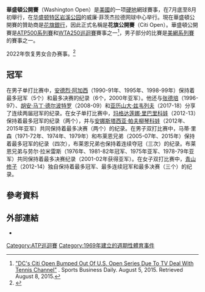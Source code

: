 {{Infobox tennis tournament
| Name                = Citi Open
| Logo                = <!-- 檔案不存在 [[File:Citi_Open_logo.jpg|100px]] ，可從英文維基百科取得 -->
| Founded             = 1969
| Tour                = [[ATP世界巡迴賽|ATP世界巡迴賽]]<br>[[WTA巡迴賽|WTA巡迴賽]]
| Location            = 美國華盛頓特區
| Venue               = [[William_H.G._FitzGerald_Tennis_Center|William H.G. FitzGerald Tennis Center]]
| Category            = [[ATP世界巡回赛500系列赛事|ATP世界巡回赛500系列赛事]]<br>[[WTA250巡迴賽|WTA250巡迴賽]]
| Surface             = 硬地（戶外）
| Draw                = 48S/32Q/16D (men/women)
| Prize money         = 1,049,760美元 (男子)<br>US$220,000 (女子)
| Website             = [http://www.citiopentennis.com/ Official website]
| Completed event     = [[2015_Citi_Open|2015]] 
| Men's singles       = {{flagicon|JPN|size=18px}} [[錦織圭|錦織圭]] 
| Men's doubles       = {{flagicon|USA|size=18px}} [[鮑勃·布萊恩|鮑勃·布萊恩]]<br>{{flagicon|USA|size=18px}} [[麥克·布萊恩|麥克·布萊恩]] 
| Women's singles     = {{nowrap|{{flagicon|USA|size=18px}} [[斯洛恩·史蒂芬斯|斯洛恩·史蒂芬斯]]}}
| Women's doubles     = {{flagicon|SWI|size=18px}} [[貝琳達·本西琪|貝琳達·本西琪]]<br>{{flagicon|FRA|size=18px}} [[克里斯蒂娜·美拉德諾維奇|克里斯蒂娜·美拉德諾維奇]]}}
'''華盛頓公開賽'''（Washington Open）是[[美國|美國]]的一项[[硬地球場|硬地]]網球賽事，在7月底至8月初舉行，在[[华盛顿哥伦比亚特区|华盛顿特区]][[岩溪公園_(華盛頓哥倫比亞特區)|岩溪公园]]的威廉·菲茨杰拉德网球中心举行。現在華盛頓公開賽的贊助商是[[花旗银行|花旗銀行]]，因此正式名稱是'''花旗公開賽'''（Citi Open）。華盛頓公開賽是[[ATP世界巡回赛500系列赛事|ATP500系列賽]]和[[WTA250巡迴賽|WTA250巡迴賽]]賽事之一<ref>[https://www.sportsbusinessdaily.com/Daily/Issues/2015/08/05/Events-and-Attractions/Citi-Open.aspx "DC's Citi Open Bumped Out Of U.S. Open Series Due To TV Deal With Tennis Channel"] {{Wayback|url=https://www.sportsbusinessdaily.com/Daily/Issues/2015/08/05/Events-and-Attractions/Citi-Open.aspx |date=20180612142647 }}. Sports Business Daily. August 5, 2015. Retrieved August 8, 2015.</ref>，男子部分的比賽是[[美網系列賽|美網系列賽]]的賽事之一。

2022年恢复男女合办赛事。<ref>{{Cite web |title=WTA returns to Washington D.C. this summer for combined tournament |url=https://www.wtatennis.com/news/2635674/wta-returns-to-washington-d-c-this-summer-for-combined-tournament |website=Women's Tennis Association |language=en |access-date=2022-06-23}}</ref>

== 冠军 ==
在男子单打比赛中，[[安德烈·阿加西|安德烈·阿加西]]（1990-91年、1995年、1998-99年）保持着最多冠军（5个）和最多决赛的纪录（6个，2000年亚军）。他还与[[張德培|张德培]]（1996-97）、[[胡安·馬丁·德爾波特羅|胡安·马丁·德尔波特罗]]（2008-09）和[[亞歷山大·茲韋列夫|亚历山大·兹韦列夫]]（2017-18）分享了连续两届冠军的纪录。在女子单打比赛中，[[瑪格達蓮娜·里巴里科娃|玛格达莲娜·里巴里科娃]]（2012-13）保持着最多冠军的纪录（两个），并与[[安娜斯塔西亞·帕夫柳琴科娃|安娜斯塔西亚·帕夫柳琴科娃]]（2012年、2015年亚军）共同保持着最多决赛（两个）的纪录。在男子双打比赛中，马蒂·里森（1971-72年、1974年、1979年）和布莱恩兄弟（2005-07年、2015年）保持着最多冠军的纪录（四次），布莱恩兄弟也保持着连续夺冠（三次）的纪录。布莱恩兄弟与劳尔·拉米雷斯（1976年、1981-82年冠军、1975年亚军、1978-79年亚军）共同保持着最多决赛纪录（2001-02年获得亚军）。在女子双打比赛中，[[青山修子|青山修子]]（2012-14）独自保持着最多冠军、最多连续冠军和最多决赛（三个）的纪录。

==參考資料==
{{reflist}}
==外部連結==
*{{Official website|http://www.citiopentennis.com/}}
{{coord|38.954|N|77.037|W|region:US-WA_type:landmark_scale:50000|display=title}}

{{ATP世界巡迴賽500賽}}{{美网系列赛}}
[[Category:ATP巡迴賽|Category:ATP巡迴賽]]
[[Category:1969年建立的週期性體育事件|Category:1969年建立的週期性體育事件]]